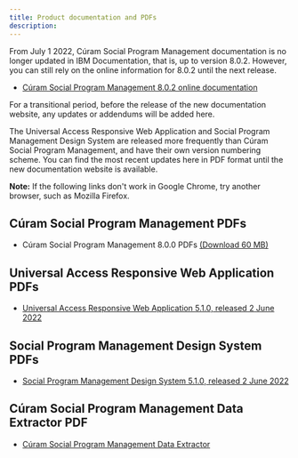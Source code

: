 ```yaml
---
title: Product documentation and PDFs
description: 
---
```


From July 1 2022, Cúram Social Program Management documentation is no longer updated in IBM Documentation, that is, up to version 8.0.2. However, you can still rely on the online information for 8.0.2 until the next release.

* [Cúram Social Program Management 8.0.2 online documentation](https://www.ibm.com/docs/en/spm/8.0.2)

For a transitional period, before the release of the new documentation website, any updates or addendums will be added here.

The Universal Access Responsive Web Application and Social Program Management Design System are released more frequently than Cúram Social Program Management, and have their own version numbering scheme. You can find the most recent updates here in PDF format until the new documentation website is available.

 **Note:** If the following links don't work in Google Chrome, try another browser, such as Mozilla Firefox.

## Cúram Social Program Management PDFs

* Cúram Social Program Management 8.0.0 PDFs [(Download 60 MB)](http://public.dhe.ibm.com/software/solutions/curam/8.0.0/IBM_Curam_Social_Program_Management_800_PDFs.zip)

## Universal Access Responsive Web Application PDFs

* [Universal Access Responsive Web Application 5.1.0, released 2 June 2022](https://www.ibm.com/docs/en/SS8S5A/pdf/UniversalAccess_5_1_0.pdf)

## Social Program Management Design System PDFs

* [Social Program Management Design System 5.1.0, released 2 June 2022](https://www.ibm.com/docs/en/SS8S5A/pdf/SPM_DesignSystem_5_1_0.pdf)

## Cúram Social Program Management Data Extractor PDF

* [Cúram Social Program Management Data Extractor](http://public.dhe.ibm.com/software/solutions/curam/7.0.7/Data_Extractor_PDF.pdf)
